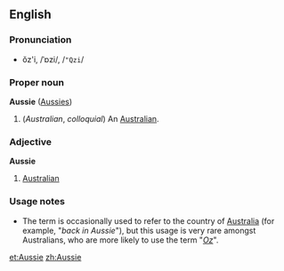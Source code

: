 ==English==
===Pronunciation===
*ŏz'i, /ˈɒzi/, /<tt>"Qzi</tt>/

===Proper noun===
'''Aussie''' ([[Aussies]])

#(''Australian'', ''colloquial'') An [[Australian]].

===Adjective===
'''Aussie'''

# [[Australian]]

===Usage notes===
*The term is occasionally used to refer to the country of [[Australia]] (for example, "''back in Aussie''"), but this usage is very rare amongst Australians, who are more likely to use the term "''[[Oz]]''".

[[et:Aussie]]
[[zh:Aussie]]